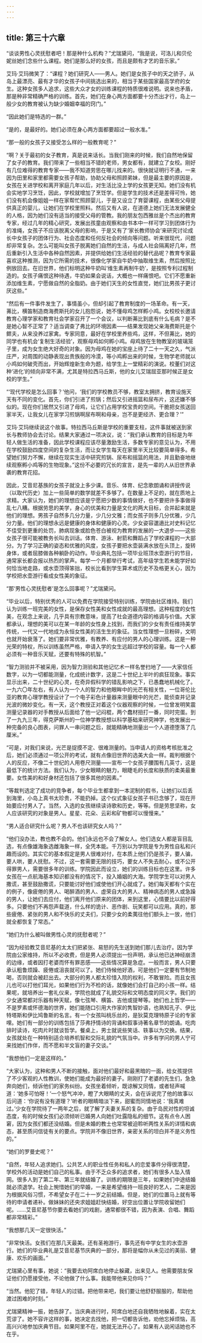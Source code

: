 ```yaml
---
---
---
```

title: 第三十六章
---




“谈谈男性心灵抚慰者吧！那是种什么机构？”尤瑞黛问，“我是说，可洛儿和贝伦妮丝她们念些什么课程。她们是那么好的女孩，而且是颇有才艺的音乐家。”

艾玛·艾玛微笑了：“课程？她们研究人——男人。她们是女孩子中的天之骄子，从岛上最漂亮、最有才华的女孩子中间挑选出来的，相当于某些国家最高学府的女生。这种女孩多人追求，这些大众才女的训练课程的特质很难说明。说来也矛盾，那是种非常精确严格的训练。首先，她们在身心两方面都要十分杰出才行，岛上一般少女的教育被认为缺少婚姻幸福的窍门。”

“因此她们是特选的一群。”

“是的，是最好的。她们必须在身心两方面都要超过一般水准。”

“那一般的女孩子又接受怎么样的一般教育呢？”

“啊？关于最初的女子教育，真是说来话长。当我们刚来的时候，我们自然地保留了女子的教育。我们带来了一些相当不错的老师，男女都有，就建立了女校。刚好有几位难得的教育专家——我不知道劳思在哪儿找来的。很快就证明行不通，一来因为田里和家里都需要女孩子帮助，协助父母和照顾弟妹，但是最主要的原因是，女孩在关进学校和离开家庭几年以后，对生活比没上学的女孩更无知。她们没有机会实地学习烹饪，因此，学校就增加了烹饪学。但是学生的技术还是差得可怜，她们没有机会像姐姐一样在家帮忙照顾婴儿，于是又设立了育婴课程，由某些父母提供真正的婴儿，让她们在学校里照料。然后又有人说，在道德上她们无法发展健全的人格，因为她们没有适当的接受父母的管教。我的朋友包西雅丝是个杰出的教育专家，经过几年的精心研究，发展出孩童由观察和由书本中一样可学习到团体行为的准绳，女孩子不应该脱离父母的影响，于是又有了‘家长教师协会’来研究讨论成长中女孩子的团体行为、社会态度和任何反社会的倾向等问题。听来很现代，问题却非常复杂。怎么可能叫女孩子脱离她们自然的生活，与成人社会隔离好几年，然后重新引入生活中各种自然因素，并提供给她们生活经验的替代品呢？教育专家最喜欢这种推测，因为它所需的技术，很像化学家自牛奶中抽取维生素，然后按照比例放回去。在旧世界，他们标明这种牛奶叫‘维生素再制牛奶’，是按照专利过程制造的。女孩子痛恨这种待遇，牛奶如果会说话，大概也一样痛恨吧。它们不愿重新添加维生素，宁愿做自然的全脂奶。由于她们天生的女性直觉，她们比男孩子更讨厌这些。”

“然后有一件事件发生了，事情虽小，但却引起了教育制度的一场革命。有一天，茀比，横笛制造商海费斯托的女儿抱怨说，她不懂母鸡怎样孵小鸡。女校校长邀请教育心理学家和教育社会学家召开了一个会议，以判断茀比到底有什么毛病？是不是她心智不正常了？适当调查了弗比的环境因素——结果发现她父亲海费斯托是个鳏夫，从来没养过家禽。专家同意，最好在学校里养些鸡，这样，不但茀比，她的同学也有机会‘复制生活经验’，观察母鸡如何孵小鸡。母鸡放在生物教室的玻璃笼子里，成为女生绝大好奇的对象。因为母鸡在她的宝座上待了二十一天之久，气派庄严，对周围的动静表现出贵族般的冷漠，等小鸡孵出来的时候，生物学老师就以小鸡如何破壳而出，开始辉煌新生命为题，给学生上一堂精彩的演说。校董们对这种‘进化’的倾向非常不满，尤其是特拉西马丘斯，他的女儿艾瑞屈亚那时候正是女校的学生。”

“‘现代学校是怎么回事？’他问，‘我们的学校教员不够，教室太拥挤，教育设施天天有不同的变化。首先，你们引进了煎锅；然后又引进摇篮和尿布片，这还嫌不够似的。现在你们居然又引进了母鸡，让它们占用学校宝贵的空间。干脆把女孩送回家半天，让我女儿在家学习煎锅啊尿布啊和母亲，岂不是更经济、更合理？’”

艾玛·艾玛继续说这个故事。特拉西马丘斯是学校的重要支柱，这件事就被送到家长与教师协会去讨论。结果大家通过一项决议，说：“我们承认教育的目标是为年轻人做生活的准备，因此学校课程应该尽量激励生活，多数专家的意见认为，不用在学校鼓励四度空间的复杂生活，而让女学生每天在家里半天比较要简单得多。希望她们努力不懈，继续在现实生活中研究煎锅、尿布和摇篮的用法，并且勤奋地继续观察孵小鸡等的生物现象。”这份不必要的冗长的宣言，是先一辈的人从旧世界承袭的教育花招。

因此，艾音尼基族的女孩子就没上多少课。音乐、体育、纪念歌朗诵和讲授传说（以取代历史）加上一些简单的数学就差不多够了。在数量上不足的，就在质地上求精。大家认为，她们的理想应该是宁愿把少数的事情做好，也不要把许多事做得乱七八糟。根据劳思的美学，身心的优美和力量是文化的两大目标，合并起来就是他们的理想。男孩子自然多几分力量，少几分文雅；而女孩子则多几分优雅，少几分力量。他们的理想永远是健康的身体和健康的心灵。少女姿容邋遢比对史料记忆不佳受到更重的处罚，肺病现象或脸色苍白被视为教育的发展的一大退步——这些女孩子很可能被教务长叫去训话。体育、游泳、射箭和舞蹈占了学校课程的一大部分。为了学习正确的姿态和优雅的风度，女孩子要把水壶装满水放在头顶上，旋转身体，或者屈膝做各种躺卧的动作。毕业典礼包括一项毕业班顶水壶游行的节目，通常家长都会报以热烈的掌声。每学一个月都举行考试，高年级学生若未能学好如何恰当地走路，或水壶顶得笨拙，校长比看到学生算术或历史不及格更关心，因为学校把水壶游行看成女性美的象征。

“那‘男性心灵抚慰者’是怎么回事呢？”尤瑞黛问。

“毕业以后，特别优秀的人可以免费在学院接受特别训练，学院由社区维持。我们认为训练一班完美的女性，是保存女性美和女性成就的最高理想。这种程度的女性美，在观念上来说，几乎具有宗教意味，提高了社会道德内容的格调与价值。大家都承认，理想的美可以在某一年龄的女性身上找到，而我们的少女有责任维持美学传统，一代又一代地成为永恒女性美的活生生的象征。当女性理想一旦粉碎，文明也就开始衰落了。她们要非常优雅，有教养、有应付的男人的心理训练。这是一种光荣的特权，所以训练虽然严格，申请入学的女生远超过学校的容量。每一个人都必须有一种音乐天赋，还要有特殊的机智。”

“智力测验并不被采用，因为智力测验和其他记忆术一样名誉扫地了——大家信任数字，以为一切都能测量，化成统计数字，这是二十世纪上半叶的疯狂现象。事实显示出来，二十世纪的心灵，在奇异假科学的错乱影响之下，已愚蠢地机械化了。一九六〇年左右，有人认为一个人的智力和他眼眸中的光芒有相关性，一位哥伦比亚的教育心理学教授设计了一个电子彩色计量器来测量眼中的光芒，能侦查并记录光波的微妙变化。有一天，这个教授正对着这个仪器观察的时候，一位曾发明笑震测量记录器的对手教授从后面给了他一记闷棍，两个蠢材扭打一番，同时完蛋。到了一九九三年，得克萨斯州的一位神学教授想以科学基础来研究神学，他发展出一种完备的良心图表，问罪人一串问题之后，就能精确地测量出一个人道德堕落了几厘米。”

“可是，对我们来说，光芒是捉摸不定、很难测量的。当申请人的资格考核批准之后，她们必须通过一项公开的考试，就有点像旧世界的选美大会一样。裁判根据个人的反应，不像二十世纪的人用卷尺测量——宣布一个女孩子腰围有几英寸，这是最低下的统计方法。我们认为，少女眼睛的魅力，眼睫毛的长度和肤质的柔美最重要。女性美的和好身材还包括了很多其他的因素。”

“等裁判选定了成功的竞争者，每个毕业生都拿到一本泥制的假书，让她们以后丢到海里，小岛上真书太珍贵，不能扔掉。这个仪式象征女孩子书已念够了，现在开始要应付男人了。当然，入选的女孩继续读诗歌和历史，等等。但是劳思坚称，女人应该研究的对象是男人。星星、花朵、云彩和矿物都可以慢慢来。”

“男人适合研究什么呢？男人不也该研究女人吗？”

“他们没办法，教也教不会的。他们永远也不会了解女人。他们选女人都是盲目乱选，有点像雄海象选雌海象一样，全凭本能。千万别以为学院是专为男性自私和兴趣而设的。其实它的基本假定是男人很难对付，在本质上他们仍是孩子，要人骗，要人哄，要人抚慰。不过，这一套需要无限的技巧，要女人不失去耐心，或不公开得罪男人，需要很多年的训练。学院因此而设立，她们的训练目标也在这里。许多女孩在一点航海基本知识都没有的情况下，投入婚姻的大海。学院学生可以对男人撒谎，甚至鼓励撒谎，只要能讨好他们或使他们开心就成了。她们每天都有个实在的例子，像疲倦的男人、喝醉酒的男人、虚荣自大的男人、精神病态的男人或急躁的男人，让她们去应付，他们离开他们原来的团体，来到这里，心情要比以前好得多。只要他们不再怨声载道，什么样的诡计、恶作剧、玩笑都可以应用。真的，那些疲倦、紧张的男人和不快乐的丈夫们，只要少女的柔荑往他们额头上一放，他们就全都恢复了常态。”

“她们为什么被叫做男性心灵的抚慰者呢？”

“因为经验教艾音尼基的太太们把紧张、易怒的先生送到她们那儿去治疗。因为学院由公家维持，所以不必收费，但是男人必须提出一份声明，承认他已达神经崩溃的边缘，或者因打老婆而怀有罪恶感——这些情况算是急症。一般而言，男人只要承认粗鲁烦躁、疲倦或沮丧就可以了。她们侍候他好酒，可是他们一定要有节制地喝，否则就会被赶出去。大部分的男人都太珍惜入院的权利，不敢冒险。而且女孩儿也可以打他们耳光，如果他们行为不检的话，就像她们会打自己的小孩一样。结果呢，就培养出一套礼仪来，学院也就成了礼貌交际和文明态度的同义字。我们的少女通常都对乐器有种天赋，像七弦琴、横笛、吉他或提琴等。她们也上哲学——不是罗素或怀德海的世界，她们能随口引用大作家的隽智妙语，也熟知孔子、伊比特塔斯和伊比鸠鲁斯的名言。有一个女孩叫桃乐丝的，是狄莫克理特原子论的专家哩。她们有一部分的训练包括了莎弗抒情诗的背诵和叙事诗著名章节的朗诵。吃肉排时读诗，吃肉片时就谈哲学。餐桌上，男士就说些笑话、轶事以为交换。结果，女孩就处在一种特别适合培养机智和交际礼貌的气氛当中。许多有学问的男人宁可来找她们作伴，而不愿和半文盲的妻子交谈。”

“我想他们一定是这样的。”

“大家认为，这种和男人不断的接触，面对他们最好和最黑暗的一面，给女孩提供了不少客观的人性教训，使她们能成为最好的妻子。刚刚打了老婆的先生们，急急奔向她们，倾诉他们的家务纠纷。女孩坐着倾听，既谅解又同情，或者轻声喊道：‘她多可怕呀！’一个怒气冲冲，瞪了大眼睛的丈夫，会在诉说完了他的故事以后问道：‘你说有没有道理？’听者的眼睛暗淡下来，甜蜜而同情地说：‘我真难过。’少女在学院待了一两年之后，就了解了夫妻关系的复杂。由于岛民对性的坦诚态度，有的时候女孩们必须倾听已婚男人向她们吐露隐私的细节。这有点令人困窘，因为女孩们都还没结婚。但是未婚的教士也常常被迫聆听两性关系的详情和病态，甚至质问信徒有关的要点。学院并不像旧世界，亲密关系的坦白并不是义务性的。”

“她们的罗曼史呢？”

“自然，年轻人追求她们。公共艺人的职业性任务和私人的恋爱事件分得很清楚，学校外的活动是她们自己的私事。由于不乏众多的追求者，她们有很多人坠入情网。很多人到了第二年、第三年就结婚了。训练的期限是三年，如果她们中途结婚就必须退学。社会上惋惜她们的早婚，一来是希望维持一班良好的艺人，二来是因为根据风俗习惯，不希望女子在二十一岁之前结婚。但是，她们的位置马上就有等待的申请者递补。做妹妹的还央求姐姐赶快结婚，好空出位置让学院收留她们呢。……艾音尼基节你要去看她们的戏剧，通常都很不错，因为表演、合唱、舞蹈都非常精彩。”

“我想那几天一定很快活。”

“非常快活。女孩们在那几天最美。还有圣袍游行，事先还有中学女生的水壶游行。她们的毕业典礼是艾音尼基节庆典的一部分，那将是幅你从未见过的美丽、健康、欢乐的画面。”

尤瑞黛心里有事，她说：“我要去劝阿席白地停止躲藏，出来见人。他需要朋友保证他们仍愿接受他，不论他做了什么事。我能带他来见你吗？”

“当然。他犯了错，年轻人的过错。把他带来吧，我们要让他舒舒服服的，帮助他渡过困难的时刻。”

尤瑞黛精神一振，她告辞了。当庆典进行时，阿席白地还自我牺牲地躲着，实在太荒谬了。她不容许这样的事，她决定去找他，把一切都告诉他，劝他忘掉烦恼，高高兴兴地参加庆典节目。如果阿里不在，她就无法开心了。如果有人说闲话她也不在乎。